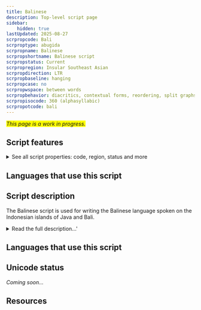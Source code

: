 ```yaml
---
title: Balinese
description: Top-level script page
sidebar:
    hidden: true
lastUpdated: 2025-08-27
scrpropcode: Bali
scrproptype: abugida
scrpropname: Balinese
scrpropshortname: Balinese script
scrpropstatus: Current
scrpropregion: Insular Southeast Asian
scrpropdirection: LTR
scrpropbaseline: hanging
scrpropcase: no
scrpropwspace: between words
scrpropbehavior: diacritics, contextual forms, reordering, split graphs
scrpropisocode: 360 (alphasyllabic)
scrpropotcode: bali
---
```


<span style='background-color:yellow'>_This page is a work in progress._</span>


## Script features

<details>
<summary> See all script properties: code, region, status and more</summary>
<ScriptInfo />
</details>

## Languages that use this script

<WsList script='Bali' wsMax='5' />

## Script description

The Balinese script is used for writing the Balinese language spoken on the Indonesian islands of Java and Bali.

<details>
<summary>Read the full description...'</summary>It is derived from the Old Kawi script, and is ultimately of Brahmic descent. It is very similar to the Javanese script in form and behaviour; some consider them to be typological variants of one another. The Balinese script is an abugida in which each of the consonants has an inherent [a] vowel. These can be modified by the addition of diacritics above, below or alongside the consonant, to change the inherent vowel to one of the other 15 vowels in the Balinese inventory. Some of these vowels are split vowels, that is, they are written with a combination of marks in more than one position relative to the consonant. Syllable-initial vowels are represented by independent vowel characters. At least two of these can function as consonants, in that they can be followed by the virama to represent a syllable-final glottal stop.

There are 34 reported Balinese consonant characters, although some of these only enjoy very limited use, even to the extent that only a single word attests to them. To some degree this is attributed to the large number of loan words from Sanskrit or Old Javanese, which possessed larger consonant inventories than modern spoken Balinese.  Each consonant has an alternate _pangangge_ form for use in consonant clusters; a virama is also used in consonant clusters or to represent a syllable-final consonant. 

Balinese punctuation is used for beginning and ending a section of text, for roles corresponding roughly to those of the Latin comma, colon and full-stop, and, in some texts, for marking 'holy letters', particularly when using Sanskrit words in payers. A linebreaking hyphen is also used. Also sometimes included in discussions of Balinese characters is the notation system used for writing music, which is based on the vowel characters.

Historically, Balinese has been inscribed into stone, or written on palm leaves. Traditionally, the religious texts written on palm leaves were considered to be sacred and could not be read by everyone; now, the palm leaves themselves are still considered sacred, although the contents is not, and can be read by anyone who is able, through the media of printed books.  New literature in the script is uncommon, however traditional literature is published on a limited scale. Additionally, it is used for public signage on roads, at entrances to villages, and on government buildings. Community reading groups called _Sekaha Pesantian_ also exist for the purpose of reading the Balinese script in a social context, commonly in song form.
</details>

## Languages that use this script

<WsList script='Bali' wsMax='5' />

## Unicode status

_Coming soon..._

## Resources

<ScriptResources detailSummary='seemore' />

